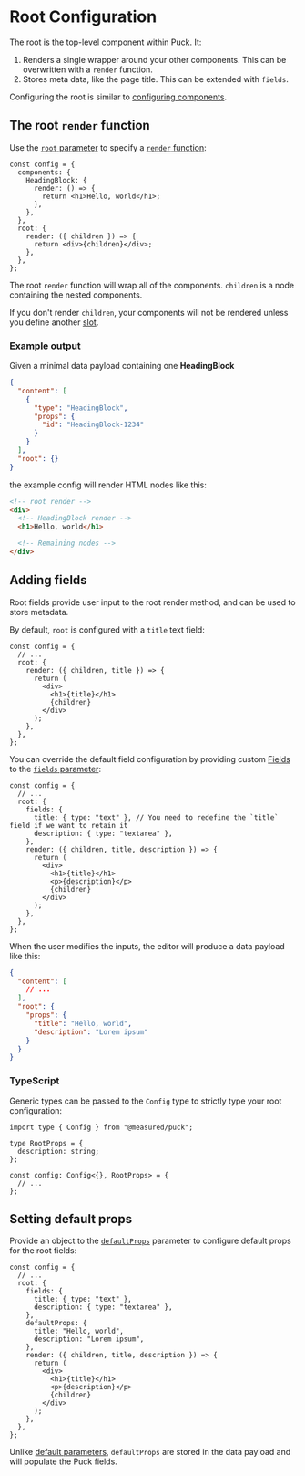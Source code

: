 # Root Configuration

The root is the top-level component within Puck. It:

1. Renders a single wrapper around your other components. This can be overwritten with a `render` function.
2. Stores meta data, like the page title. This can be extended with `fields`.

Configuring the root is similar to [configuring components](component-configuration).

## The root `render` function

Use the [`root` parameter](/docs/api-reference/configuration/config#root) to specify a [`render` function](/docs/api-reference/configuration/component-config#renderprops):

```tsx showLineNumbers copy {10-12}
const config = {
  components: {
    HeadingBlock: {
      render: () => {
        return <h1>Hello, world</h1>;
      },
    },
  },
  root: {
    render: ({ children }) => {
      return <div>{children}</div>;
    },
  },
};
```

The root `render` function will wrap all of the components. `children` is a node containing the nested components.

If you don't render `children`, your components will not be rendered unless you define another [slot](/docs/api-reference/fields/slot).

### Example output

Given a minimal data payload containing one **HeadingBlock**

```json copy
{
  "content": [
    {
      "type": "HeadingBlock",
      "props": {
        "id": "HeadingBlock-1234"
      }
    }
  ],
  "root": {}
}
```

the example config will render HTML nodes like this:

```html
<!-- root render -->
<div>
  <!-- HeadingBlock render -->
  <h1>Hello, world</h1>

  <!-- Remaining nodes -->
</div>
```

## Adding fields

Root fields provide user input to the root render method, and can be used to store metadata.

By default, `root` is configured with a `title` text field:

```tsx showLineNumbers copy /title/
const config = {
  // ...
  root: {
    render: ({ children, title }) => {
      return (
        <div>
          <h1>{title}</h1>
          {children}
        </div>
      );
    },
  },
};
```

You can override the default field configuration by providing custom [Fields](/docs/api-reference/fields) to the [`fields` parameter](/docs/api-reference/configuration/component-config#fields):

```tsx showLineNumbers copy {4-7} /description/2,3
const config = {
  // ...
  root: {
    fields: {
      title: { type: "text" }, // You need to redefine the `title` field if we want to retain it
      description: { type: "textarea" },
    },
    render: ({ children, title, description }) => {
      return (
        <div>
          <h1>{title}</h1>
          <p>{description}</p>
          {children}
        </div>
      );
    },
  },
};
```

When the user modifies the inputs, the editor will produce a data payload like this:

```json copy {6-9}
{
  "content": [
    // ...
  ],
  "root": {
    "props": {
      "title": "Hello, world",
      "description": "Lorem ipsum"
    }
  }
}
```

### TypeScript

Generic types can be passed to the `Config` type to strictly type your root configuration:

```tsx copy {1,3-5} /RootProps/2
import type { Config } from "@measured/puck";

type RootProps = {
  description: string;
};

const config: Config<{}, RootProps> = {
  // ...
};
```

## Setting default props

Provide an object to the [`defaultProps`](/docs/api-reference/configuration/component-config#fields) parameter to configure default props for the root fields:

```tsx showLineNumbers copy {8-11}
const config = {
  // ...
  root: {
    fields: {
      title: { type: "text" },
      description: { type: "textarea" },
    },
    defaultProps: {
      title: "Hello, world",
      description: "Lorem ipsum",
    },
    render: ({ children, title, description }) => {
      return (
        <div>
          <h1>{title}</h1>
          <p>{description}</p>
          {children}
        </div>
      );
    },
  },
};
```

Unlike [default parameters](https://developer.mozilla.org/en-US/docs/Web/JavaScript/Reference/Functions/Default_parameters), `defaultProps` are stored in the data payload and will populate the Puck fields.
